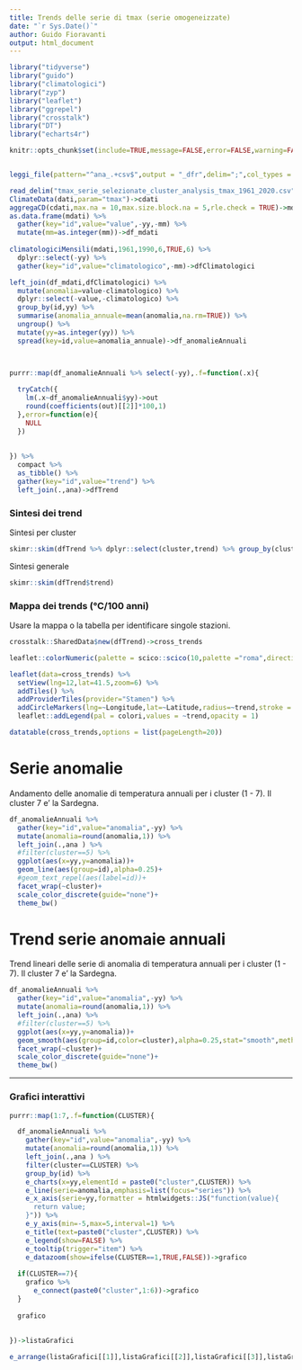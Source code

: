 ```yaml
---
title: Trends delle serie di tmax (serie omogeneizzate)
date: "`r Sys.Date()`"
author: Guido Fioravanti
output: html_document
---
```


```r
library("tidyverse")
library("guido")
library("climatologici")
library("zyp")
library("leaflet")
library("ggrepel")
library("crosstalk")
library("DT")
library("echarts4r")

knitr::opts_chunk$set(include=TRUE,message=FALSE,error=FALSE,warning=FALSE,echo=FALSE)


leggi_file(pattern="^ana_.+csv$",output = "_dfr",delim=";",col_types = cols(.default=col_character(),Longitude=col_number(),Latitude=col_number())) %>% dplyr::select(-yy)->ana

read_delim("tmax_serie_selezionate_cluster_analysis_tmax_1961_2020.csv",delim=";",col_types = YYMMDD_TYPE)->dati
ClimateData(dati,param="tmax")->cdati
aggregaCD(cdati,max.na = 10,max.size.block.na = 5,rle.check = TRUE)->mdati
as.data.frame(mdati) %>%
  gather(key="id",value="value",-yy,-mm) %>%
  mutate(mm=as.integer(mm))->df_mdati
  
climatologiciMensili(mdati,1961,1990,6,TRUE,6) %>%
  dplyr::select(-yy) %>%
  gather(key="id",value="climatologico",-mm)->dfClimatologici

left_join(df_mdati,dfClimatologici) %>%
  mutate(anomalia=value-climatologico) %>%
  dplyr::select(-value,-climatologico) %>%
  group_by(id,yy) %>%
  summarise(anomalia_annuale=mean(anomalia,na.rm=TRUE)) %>%
  ungroup() %>%
  mutate(yy=as.integer(yy)) %>%
  spread(key=id,value=anomalia_annuale)->df_anomalieAnnuali



purrr::map(df_anomalieAnnuali %>% select(-yy),.f=function(.x){
  
  tryCatch({
    lm(.x~df_anomalieAnnuali$yy)->out
    round(coefficients(out)[[2]]*100,1)
  },error=function(e){
    NULL
  })
  
  
}) %>%
  compact %>%
  as_tibble() %>%
  gather(key="id",value="trend") %>%
  left_join(.,ana)->dfTrend
```

### Sintesi dei trend

Sintesi per cluster

```r
skimr::skim(dfTrend %>% dplyr::select(cluster,trend) %>% group_by(cluster))
```

Sintesi generale

```r
skimr::skim(dfTrend$trend)
```

### Mappa dei trends (°C/100 anni)

Usare la mappa o la tabella per identificare singole stazioni.

```r
crosstalk::SharedData$new(dfTrend)->cross_trends

leaflet::colorNumeric(palette = scico::scico(10,palette ="roma",direction = -1),domain=seq(-6,6,by=0.5))->colori

leaflet(data=cross_trends) %>%
  setView(lng=12,lat=41.5,zoom=6) %>%
  addTiles() %>%
  addProviderTiles(provider="Stamen") %>%
  addCircleMarkers(lng=~Longitude,lat=~Latitude,radius=~trend,stroke = F,weight = 0,fillColor = ~colori(trend),fillOpacity = 1,label = ~trend,popup = ~id) %>%
  leaflet::addLegend(pal = colori,values = ~trend,opacity = 1)
```



```r
datatable(cross_trends,options = list(pageLength=20))
```

# Serie anomalie

Andamento delle anomalie di temperatura annuali per i cluster (1 - 7). Il cluster 7 e' la Sardegna.

```r
df_anomalieAnnuali %>%
  gather(key="id",value="anomalia",-yy) %>%
  mutate(anomalia=round(anomalia,1)) %>%
  left_join(.,ana ) %>%
  #filter(cluster==5) %>%
  ggplot(aes(x=yy,y=anomalia))+
  geom_line(aes(group=id),alpha=0.25)+
  #geom_text_repel(aes(label=id))+
  facet_wrap(~cluster)+
  scale_color_discrete(guide="none")+
  theme_bw()
```

# Trend serie anomaie annuali

Trend lineari delle serie di anomalia di temperatura annuali per i cluster (1 - 7). Il cluster 7 e' la Sardegna.

```r
df_anomalieAnnuali %>%
  gather(key="id",value="anomalia",-yy) %>%
  mutate(anomalia=round(anomalia,1)) %>%
  left_join(.,ana) %>%
  #filter(cluster==5) %>%
  ggplot(aes(x=yy,y=anomalia))+
  geom_smooth(aes(group=id,color=cluster),alpha=0.25,stat="smooth",method = "lm",se = FALSE,alpha=0.25)+
  facet_wrap(~cluster)+
  scale_color_discrete(guide="none")+
  theme_bw()
```

<hr>

### Grafici interattivi

```r

purrr::map(1:7,.f=function(CLUSTER){

  df_anomalieAnnuali %>%
    gather(key="id",value="anomalia",-yy) %>%
    mutate(anomalia=round(anomalia,1)) %>%
    left_join(.,ana ) %>%
    filter(cluster==CLUSTER) %>%
    group_by(id) %>%
    e_charts(x=yy,elementId = paste0("cluster",CLUSTER)) %>%
    e_line(serie=anomalia,emphasis=list(focus="series")) %>%
    e_x_axis(serie=yy,formatter = htmlwidgets::JS("function(value){
      return value;                                              
    }")) %>%
    e_y_axis(min=-5,max=5,interval=1) %>%
    e_title(text=paste0("cluster",CLUSTER)) %>%
    e_legend(show=FALSE) %>%
    e_tooltip(trigger="item") %>%
    e_datazoom(show=ifelse(CLUSTER==1,TRUE,FALSE))->grafico
  
  if(CLUSTER==7){
    grafico %>%
      e_connect(paste0("cluster",1:6))->grafico
  }
    
  grafico
  
  
})->listaGrafici

e_arrange(listaGrafici[[1]],listaGrafici[[2]],listaGrafici[[3]],listaGrafici[[4]],listaGrafici[[5]],listaGrafici[[6]],listaGrafici[[7]],row=4,cols = 2)
```